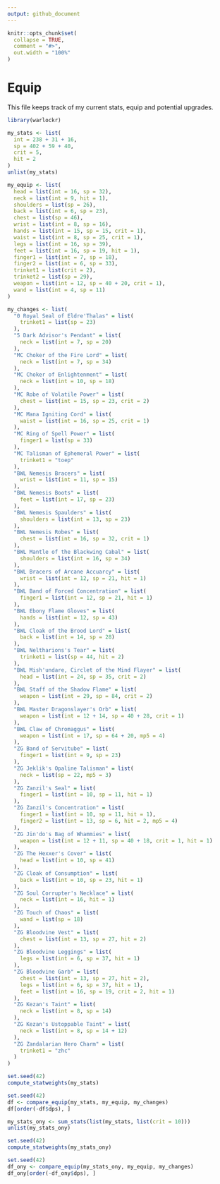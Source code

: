 ```yaml
---
output: github_document
---
```


```r
knitr::opts_chunk$set(
  collapse = TRUE,
  comment = "#>",
  out.width = "100%"
)
```

# Equip

This file keeps track of my current stats, equip and potential upgrades.

```r
library(warlockr)

my_stats <- list(
  int = 238 + 31 + 16,
  sp = 402 + 59 + 40,
  crit = 5,
  hit = 2
)
unlist(my_stats)

my_equip <- list(
  head = list(int = 16, sp = 32),
  neck = list(int = 9, hit = 1),
  shoulders = list(sp = 26),
  back = list(int = 6, sp = 23),
  chest = list(sp = 46),
  wrist = list(int = 8, sp = 16),
  hands = list(int = 15, sp = 15, crit = 1),
  waist = list(int = 8, sp = 25, crit = 1),
  legs = list(int = 16, sp = 39),
  feet = list(int = 16, sp = 19, hit = 1),
  finger1 = list(int = 7, sp = 18),
  finger2 = list(int = 6, sp = 33),
  trinket1 = list(crit = 2),
  trinket2 = list(sp = 29),
  weapon = list(int = 12, sp = 40 + 20, crit = 1),
  wand = list(int = 4, sp = 11)
)

my_changes <- list(
  "0 Royal Seal of Eldre'Thalas" = list(
    trinket1 = list(sp = 23)
  ),
  "5 Dark Advisor's Pendant" = list(
    neck = list(int = 7, sp = 20)
  ),
  "MC Choker of the Fire Lord" = list(
    neck = list(int = 7, sp = 34)
  ),
  "MC Choker of Enlightenment" = list(
    neck = list(int = 10, sp = 18)
  ),
  "MC Robe of Volatile Power" = list(
    chest = list(int = 15, sp = 23, crit = 2)
  ),
  "MC Mana Igniting Cord" = list(
    waist = list(int = 16, sp = 25, crit = 1)
  ),
  "MC Ring of Spell Power" = list(
    finger1 = list(sp = 33)
  ),
  "MC Talisman of Ephemeral Power" = list(
    trinket1 = "toep"
  ),
  "BWL Nemesis Bracers" = list(
    wrist = list(int = 11, sp = 15)
  ),
  "BWL Nemesis Boots" = list(
    feet = list(int = 17, sp = 23)
  ),
  "BWL Nemesis Spaulders" = list(
    shoulders = list(int = 13, sp = 23)
  ),
  "BWL Nemesis Robes" = list(
    chest = list(int = 16, sp = 32, crit = 1)
  ),
  "BWL Mantle of the Blackwing Cabal" = list(
    shoulders = list(int = 16, sp = 34)
  ),
  "BWL Bracers of Arcane Accuarcy" = list(
    wrist = list(int = 12, sp = 21, hit = 1)
  ),
  "BWL Band of Forced Concentration" = list(
    finger1 = list(int = 12, sp = 21, hit = 1)
  ),
  "BWL Ebony Flame Gloves" = list(
    hands = list(int = 12, sp = 43)
  ),
  "BWL Cloak of the Brood Lord" = list(
    back = list(int = 14, sp = 28)
  ),
  "BWL Neltharions's Tear" = list(
    trinket1 = list(sp = 44, hit = 2)
  ),
  "BWL Mish'undare, Circlet of the Mind Flayer" = list(
    head = list(int = 24, sp = 35, crit = 2)
  ),
  "BWL Staff of the Shadow Flame" = list(
    weapon = list(int = 29, sp = 84, crit = 2)
  ),
  "BWL Master Dragonslayer's Orb" = list(
    weapon = list(int = 12 + 14, sp = 40 + 28, crit = 1)
  ),
  "BWL Claw of Chromaggus" = list(
    weapon = list(int = 17, sp = 64 + 20, mp5 = 4)
  ),
  "ZG Band of Servitube" = list(
    finger1 = list(int = 9, sp = 23)
  ),
  "ZG Jeklik's Opaline Talisman" = list(
    neck = list(sp = 22, mp5 = 3)
  ),
  "ZG Zanzil's Seal" = list(
    finger1 = list(int = 10, sp = 11, hit = 1)
  ),
  "ZG Zanzil's Concentration" = list(
    finger1 = list(int = 10, sp = 11, hit = 1),
    finger2 = list(int = 13, sp = 6, hit = 2, mp5 = 4)
  ),
  "ZG Jin'do's Bag of Whammies" = list(
    weapon = list(int = 12 + 11, sp = 40 + 18, crit = 1, hit = 1)
  ),
  "ZG The Hexxer's Cover" = list(
    head = list(int = 10, sp = 41)
  ),
  "ZG Cloak of Consumption" = list(
    back = list(int = 10, sp = 23, hit = 1)
  ),
  "ZG Soul Corrupter's Necklace" = list(
    neck = list(int = 16, hit = 1)
  ),
  "ZG Touch of Chaos" = list(
    wand = list(sp = 18)
  ),
  "ZG Bloodvine Vest" = list(
    chest = list(int = 13, sp = 27, hit = 2)
  ),
  "ZG Bloodvine Leggings" = list(
    legs = list(int = 6, sp = 37, hit = 1)
  ),
  "ZG Bloodvine Garb" = list(
    chest = list(int = 13, sp = 27, hit = 2),
    legs = list(int = 6, sp = 37, hit = 1),
    feet = list(int = 16, sp = 19, crit = 2, hit = 1)
  ),
  "ZG Kezan's Taint" = list(
    neck = list(int = 8, sp = 14)
  ),
  "ZG Kezan's Ustoppable Taint" = list(
    neck = list(int = 8, sp = 14 + 12)
  ),
  "ZG Zandalarian Hero Charm" = list(
    trinket1 = "zhc"
  )
)

set.seed(42)
compute_statweights(my_stats)

set.seed(42)
df <- compare_equip(my_stats, my_equip, my_changes)
df[order(-df$dps), ]

my_stats_ony <- sum_stats(list(my_stats, list(crit = 10)))
unlist(my_stats_ony)

set.seed(42)
compute_statweights(my_stats_ony)

set.seed(42)
df_ony <- compare_equip(my_stats_ony, my_equip, my_changes)
df_ony[order(-df_ony$dps), ]
```
